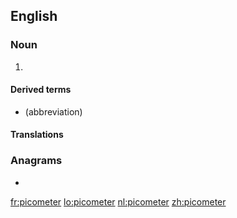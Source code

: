 {{also|Picometer|pico-meter}}
==English==

===Noun===
{{en-noun}}

# {{lb|en|US}} {{SI-unit-2|pico|meter|length|metre}}

====Derived terms====
* {{l|en|pm}} (abbreviation)

====Translations====
{{trans-see|picometre}}

===Anagrams===
* {{l|en|picometre}}

[[fr:picometer]]
[[lo:picometer]]
[[nl:picometer]]
[[zh:picometer]]